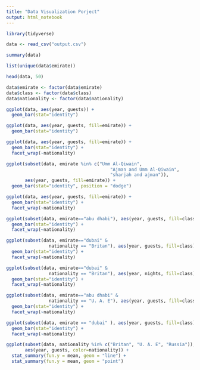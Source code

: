 ```yaml
---
title: "Data Visualization Porject"
output: html_notebook
---
```


```r
library(tidyverse)

data <- read_csv("output.csv")
```

```r
summary(data)
```
```r
list(unique(data$emirate))
```
```r
head(data, 50)
```


```r
data$emirate <- factor(data$emirate)
data$class <- factor(data$class)
data$nationality <- factor(data$nationality)
```


```r
ggplot(data, aes(year, guests)) +
  geom_bar(stat="identity")
```


```r
ggplot(data, aes(year, guests, fill=emirate)) +
  geom_bar(stat="identity")
```

```r
ggplot(data, aes(year, guests, fill=emirate)) +
  geom_bar(stat="identity") +
  facet_wrap(~nationality)
```

```r
ggplot(subset(data, emirate %in% c("Umm Al-Qiwain",
                                       "Ajman and Umm Al-Qiwain",
                                       "sharjah and ajman")), 
       aes(year, guests, fill=emirate)) +
  geom_bar(stat="identity", position = "dodge")
```


```r
ggplot(data, aes(year, guests, fill=emirate)) +
  geom_bar(stat="identity") +
  facet_wrap(~nationality)
```

```r
ggplot(subset(data, emirate=="abu dhabi"), aes(year, guests, fill=class)) +
  geom_bar(stat="identity") +
  facet_wrap(~nationality)
```
```r
ggplot(subset(data, emirate=="dubai" & 
                nationality == "Britan"), aes(year, guests, fill=class)) +
  geom_bar(stat="identity") +
  facet_wrap(~nationality)
```

```r
ggplot(subset(data, emirate=="dubai" & 
                nationality == "Britan"), aes(year, nights, fill=class)) +
  geom_bar(stat="identity") +
  facet_wrap(~nationality)
```


```r
ggplot(subset(data, emirate=="abu dhabi" & 
                nationality == "U. A. E"), aes(year, guests, fill=class)) +
  geom_bar(stat="identity") +
  facet_wrap(~nationality)
```

```r
ggplot(subset(data, emirate == "dubai" ), aes(year, guests, fill=class)) +
  geom_bar(stat="identity") +
  facet_wrap(~nationality)
```



```r
ggplot(subset(data, nationality %in% c("Britan", "U. A. E", "Russia")),
       aes(year, guests, color=nationality)) +
  stat_summary(fun.y = mean, geom = "line") +
  stat_summary(fun.y = mean, geom = "point")
```